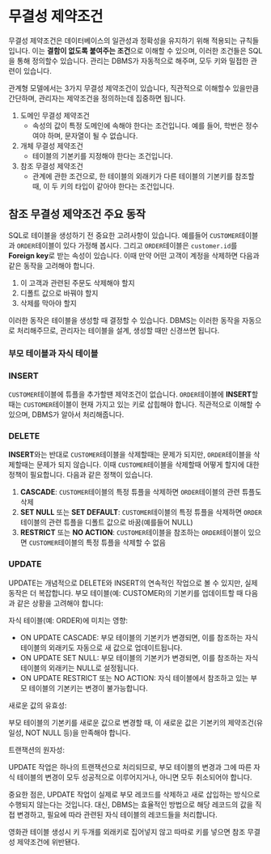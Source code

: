 # 무결성 제약조건
무결성 제약조건은 데이터베이스의 일관성과 정확성을 유지하기 위해 적용되는 규칙들입니다. 이는 **결함이 없도록 붙여주는 조건**으로 이해할 수 있으며, 이러한 조건들은 SQL을 통해 정의할수 있습니다. 관리는 DBMS가 자동적으로 해주며, 모두 키와 밀접한 관련이 있습니다.

관계형 모델에서는 3가지 무결성 제약조건이 있습니다, 직관적으로 이해할수 있을만큼 간단하며, 관리자는 제약조건을 정의하는데 집중하면 됩니다.
1. 도메인 무결성 제약조건
    * 속성의 값이 특정 도메인에 속해야 한다는 조건입니다. 예를 들어, 학번은 정수여야 하며, 문자열이 될 수 없습니다.
2. 개체 무결성 제약조건
    * 테이블의 기본키를 지정해야 한다는 조건입니다.
3. 참조 무결성 제약조건
    * 관계에 관한 조건으로, 한 테이블의 외래키가 다른 테이블의 기본키를 참조할 때, 이 두 키의 타입이 같아야 한다는 조건입니다.


## 참조 무결성 제약조건 주요 동작
SQL로 테이블을 생성하기 전 중요한 고려사항이 있습니다. 예를들어 `CUSTOMER`테이블과 `ORDER`테이블이 있다 가정해 봅시다. 그리고 `ORDER`테이블은 `customer.id`를 **Foreign key**로 받는 속성이 있습니다. 이때 만약 어떤 고객이 계정을 삭제하면 다음과 같은 동작을 고려해야 합니다.

1. 이 고객과 관련된 주문도 삭제해야 할지
2. 디폴트 값으로 바꿔야 할지
3. 삭제를 막아야 할지

이러한 동작은 테이블을 생성할 때 결정할 수 있습니다. DBMS는 이러한 동작을 자동으로 처리해주므로, 관리자는 테이블을 설계, 생성할 때만 신경쓰면 됩니다.

### 부모 테이블과 자식 테이블


### INSERT
`CUSTOMER`테이블에 튜플을 추가할땐 제약조건이 없습니다. `ORDER`테이블에 **INSERT**할때는 `CUSTOMER`테이블이 현재 가지고 있는 키로 삽힙해야 합니다. 직관적으로 이해할 수 있으며, DBMS가 알아서 처리해줍니다.

### DELETE
**INSERT**와는 반대로 `CUSTOMER`테이블을 삭제할때는 문제가 되지만, `ORDER`테이블을 삭제할때는 문제가 되지 않습니다. 이때 `CUSTOMER`테이블을 삭제할때 어떻게 할지에 대한 정책이 필요합니다. 다음과 같은 정책이 있습니다.
1. **CASCADE**: `CUSTOMER`테이블의 특정 튜플을 삭제하면 `ORDER`테이블의 관련 튜플도 삭제
2. **SET NULL** 또는 **SET DEFAULT**: `CUSTOMER`테이블의 특정 튜플을 삭제하면 `ORDER`테이블의 관련 튜플을 디폴트 값으로 바꿈(예를들어 NULL)
3. **RESTRICT** 또는 **NO ACTION**: `CUSTOMER`테이블을 참조하는 `ORDER`테이블이 있으면 `CUSTOMER`테이블의 특정 튜플을 삭제할 수 없음

### UPDATE
UPDATE는 개념적으로 DELETE와 INSERT의 연속적인 작업으로 볼 수 있지만, 실제 동작은 더 복잡합니다. 부모 테이블(예: CUSTOMER)의 기본키를 업데이트할 때 다음과 같은 상황을 고려해야 합니다:

자식 테이블(예: ORDER)에 미치는 영향:

* ON UPDATE CASCADE: 부모 테이블의 기본키가 변경되면, 이를 참조하는 자식 테이블의 외래키도 자동으로 새 값으로 업데이트됩니다.
* ON UPDATE SET NULL: 부모 테이블의 기본키가 변경되면, 이를 참조하는 자식 테이블의 외래키는 NULL로 설정됩니다.
* ON UPDATE RESTRICT 또는 NO ACTION: 자식 테이블에서 참조하고 있는 부모 테이블의 기본키는 변경이 불가능합니다.


새로운 값의 유효성:

부모 테이블의 기본키를 새로운 값으로 변경할 때, 이 새로운 값은 기본키의 제약조건(유일성, NOT NULL 등)을 만족해야 합니다.


트랜잭션의 원자성:

UPDATE 작업은 하나의 트랜잭션으로 처리되므로, 부모 테이블의 변경과 그에 따른 자식 테이블의 변경이 모두 성공적으로 이루어지거나, 아니면 모두 취소되어야 합니다.

중요한 점은, UPDATE 작업이 실제로 부모 레코드를 삭제하고 새로 삽입하는 방식으로 수행되지 않는다는 것입니다. 대신, DBMS는 효율적인 방법으로 해당 레코드의 값을 직접 변경하고, 필요에 따라 관련된 자식 테이블의 레코드들을 처리합니다.


영화관 테이블 생성시 키 두개를 외래키로 집어넣지 않고 따따로 키를 넣으면 참조 무결성 제약조건에 위반됀다.
